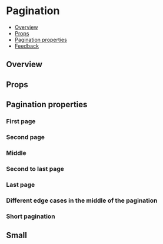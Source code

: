 
<Meta of={PaginationStories} />

# Pagination

- [Overview](#overview)
- [Props](#props)
- [Pagination properties](#pagination-properties)
- [Feedback](#feedback)

## Overview

<Canvas>
  <Story of={PaginationStories.Overview} />
</Canvas>

## Props

<PropsTable />

## Pagination properties

### First page

<Canvas>
  <Story of={PaginationStories.FirstPage} />
</Canvas>

### Second page

<Canvas>
  <Story of={PaginationStories.SecondPage} />
</Canvas>

### Middle

<Canvas>
  <Story of={PaginationStories.Middle} />
</Canvas>

### Second to last page

<Canvas>
  <Story of={PaginationStories.SecondToLastPage} />
</Canvas>

### Last page

<Canvas>
  <Story of={PaginationStories.LastPage} />
</Canvas>

### Different edge cases in the middle of the pagination

<Canvas>
  <Story of={PaginationStories.EdgeCases} />
</Canvas>

### Short pagination

<Canvas>
  <Story of={PaginationStories.Short} />
</Canvas>

## Small

<Canvas>
  <Story of={PaginationStories.Small} />
</Canvas>
